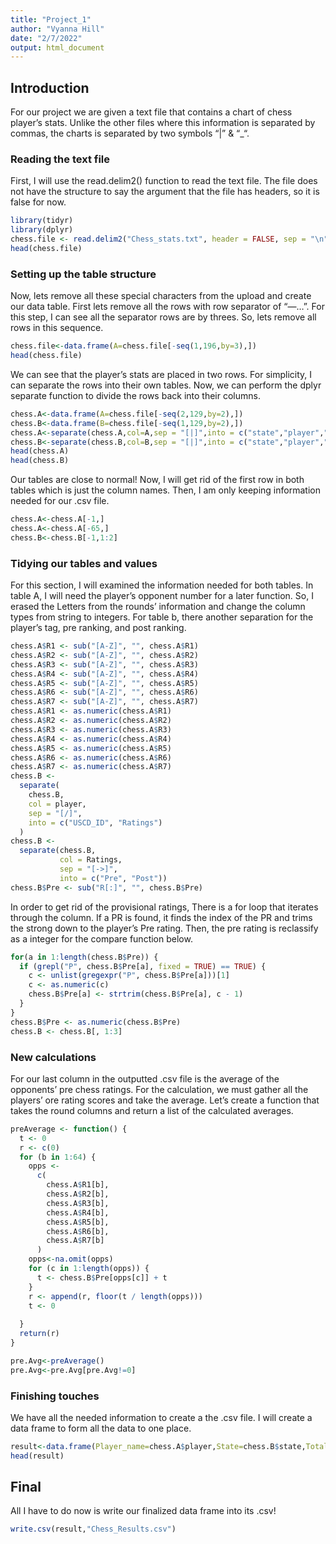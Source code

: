 ```yaml
---
title: "Project_1"
author: "Vyanna Hill"
date: "2/7/2022"
output: html_document
---
```


## Introduction

For our project we are given a text file that contains a chart of chess player's stats. Unlike the other files where this information is separated by commas, the charts is separated by two symbols "|" & "_". 

### Reading the text file

First, I will use the read.delim2() function to read the text file. The file does not have the structure to say the argument that the file has headers, so it is false for now.


```r
library(tidyr)
library(dplyr)
chess.file <- read.delim2("Chess_stats.txt", header = FALSE, sep = "\n")
head(chess.file)
```

### Setting up the table structure

Now, lets remove all these special characters from the upload and create our data table. First lets remove all the rows with row separator of "---...". For this step, I can see all the separator rows are by threes. So, lets remove all rows in this sequence.

```r
chess.file<-data.frame(A=chess.file[-seq(1,196,by=3),])
head(chess.file)
```

We can see that the player's stats are placed in two rows. For simplicity, I can separate the rows into their own tables. Now, we can perform the dplyr separate function to divide the rows back into their columns.

```r
chess.A<-data.frame(A=chess.file[-seq(2,129,by=2),])
chess.B<-data.frame(B=chess.file[-seq(1,129,by=2),])
chess.A<-separate(chess.A,col=A,sep = "[|]",into = c("state","player","Total_Points" ,"R1","R2","R3","R4","R5","R6","R7"))
chess.B<-separate(chess.B,col=B,sep = "[|]",into = c("state","player","R1","R2","R3","R4","R5","R6","R7"))
head(chess.A)
head(chess.B)
```

Our tables are close to normal! Now, I will get rid of the first row in both tables which is just the column names. Then, I am only keeping information needed for our .csv file.

```r
chess.A<-chess.A[-1,]
chess.A<-chess.A[-65,]
chess.B<-chess.B[-1,1:2]
```

### Tidying our tables and values

For this section, I will examined the information needed for both tables. In table A, I will need the player's opponent number for a later function. So, I erased the Letters from the rounds' information and change the column types from string to integers. For table b, there another separation for the player's tag, pre ranking, and post ranking.

```r
chess.A$R1 <- sub("[A-Z]", "", chess.A$R1)
chess.A$R2 <- sub("[A-Z]", "", chess.A$R2)
chess.A$R3 <- sub("[A-Z]", "", chess.A$R3)
chess.A$R4 <- sub("[A-Z]", "", chess.A$R4)
chess.A$R5 <- sub("[A-Z]", "", chess.A$R5)
chess.A$R6 <- sub("[A-Z]", "", chess.A$R6)
chess.A$R7 <- sub("[A-Z]", "", chess.A$R7)
chess.A$R1 <- as.numeric(chess.A$R1)
chess.A$R2 <- as.numeric(chess.A$R2)
chess.A$R3 <- as.numeric(chess.A$R3)
chess.A$R4 <- as.numeric(chess.A$R4)
chess.A$R5 <- as.numeric(chess.A$R5)
chess.A$R6 <- as.numeric(chess.A$R6)
chess.A$R7 <- as.numeric(chess.A$R7)
chess.B <-
  separate(
    chess.B,
    col = player,
    sep = "[/]",
    into = c("USCD_ID", "Ratings")
  )
chess.B <-
  separate(chess.B,
           col = Ratings,
           sep = "[->]",
           into = c("Pre", "Post"))
chess.B$Pre <- sub("R[:]", "", chess.B$Pre)

```

In order to get rid of the provisional ratings, There is a for loop that iterates through the column. If a PR is found, it finds the index of the PR and trims the strong down to the player's Pre rating. Then, the pre rating is reclassify as a integer for the compare function below.

```r
for(a in 1:length(chess.B$Pre)) {
  if (grepl("P", chess.B$Pre[a], fixed = TRUE) == TRUE) {
    c <- unlist(gregexpr("P", chess.B$Pre[a]))[1]
    c <- as.numeric(c)
    chess.B$Pre[a] <- strtrim(chess.B$Pre[a], c - 1)
  }
}
chess.B$Pre <- as.numeric(chess.B$Pre)
chess.B <- chess.B[, 1:3]
```

### New calculations

For our last column in the outputted .csv file is the average of the opponents' pre chess ratings. For the calculation, we must gather all the players' ore rating scores and take the average. Let's create a function that takes the round columns and return a list of the calculated averages.

```r
preAverage <- function() {
  t <- 0
  r <- c(0)
  for (b in 1:64) {
    opps <-
      c(
        chess.A$R1[b],
        chess.A$R2[b],
        chess.A$R3[b],
        chess.A$R4[b],
        chess.A$R5[b],
        chess.A$R6[b],
        chess.A$R7[b]
      )
    opps<-na.omit(opps)
    for (c in 1:length(opps)) {
      t <- chess.B$Pre[opps[c]] + t
    }
    r <- append(r, floor(t / length(opps)))
    t <- 0
    
  }
  return(r)
}

pre.Avg<-preAverage()
pre.Avg<-pre.Avg[pre.Avg!=0]
```

### Finishing touches

We have all the needed information to create a the .csv file. I will create a data frame to form all the data to one place.

```r
result<-data.frame(Player_name=chess.A$player,State=chess.B$state,Total_points=chess.A$Total_Points,Pre_Rating=chess.B$Pre,Opp_Pre_Rating_Avg=pre.Avg)
head(result)

```

## Final

All I have to do now is write our finalized data frame into its .csv!

```r
write.csv(result,"Chess_Results.csv")
```
